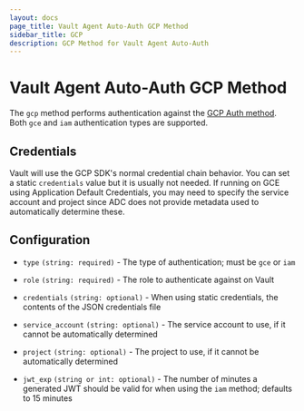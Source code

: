 ```yaml
---
layout: docs
page_title: Vault Agent Auto-Auth GCP Method
sidebar_title: GCP
description: GCP Method for Vault Agent Auto-Auth
---
```


# Vault Agent Auto-Auth GCP Method

The `gcp` method performs authentication against the [GCP Auth
method](https://www.vaultproject.io/docs/auth/gcp.html). Both `gce` and `iam`
authentication types are supported.

## Credentials

Vault will use the GCP SDK's normal credential chain behavior. You can set a
static `credentials` value but it is usually not needed. If running on GCE
using Application Default Credentials, you may need to specify the service
account and project since ADC does not provide metadata used to automatically
determine these.

## Configuration

- `type` `(string: required)` - The type of authentication; must be `gce` or `iam`

- `role` `(string: required)` - The role to authenticate against on Vault

- `credentials` `(string: optional)` - When using static credentials, the
  contents of the JSON credentials file

- `service_account` `(string: optional)` - The service account to use, if it
  cannot be automatically determined

- `project` `(string: optional)` - The project to use, if it cannot be
  automatically determined

- `jwt_exp` `(string or int: optional)` - The number of minutes a generated JWT
  should be valid for when using the `iam` method; defaults to 15 minutes
